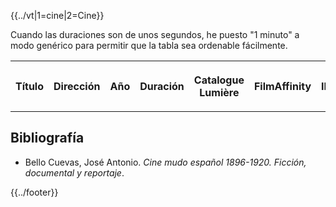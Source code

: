 {{header|1=Cine mudo en España}}
{{../vt|1=cine|2=Cine}}

Cuando las duraciones son de unos segundos, he puesto "1 minuto" a modo genérico para permitir que la tabla sea ordenable fácilmente.

<table class="wikitable sortable" width="100%" style="text-align: center;">
<tr>
    <th>Título</th>
    <th>Dirección</th>
    <th>Año</th>
    <th>Duración</th>
    <th>Catalogue Lumière</th>
    <th>FilmAffinity</th>
    <th>IMDb</th>
    <th>Wikidata</th>
    <th>YouTube</th>
</tr>

{{cine-mudo-espana-template|titulo=Baile en el vivac|titulo-original=Danse au bivouac|direccion=Alexandre Promio|año=1896|duracion=1 minuto|cl=danse-au-bivouac|fa=150040|imdb=tt1654009|wikidata=Q27832142|youtube=TVkF-8zG5jI}}

{{cine-mudo-espana-template|titulo=Cambio de guardia en el Palacio Real|titulo-original=Hallebardiers de la Reine|direccion=Alexandre Promio|año=1896|duracion=1 minuto|cl=hallebardiers-de-la-reine|fa=883720|imdb=no|wikidata=Q27832163|youtube=A3UeJ2aPhHc}}

{{cine-mudo-espana-template|titulo=Carga de los lanceros de la reina|titulo-original=Lanciers de la Reine, charge|direccion=Alexandre Promio|año=1896|duracion=1 minuto|cl=lanciers-de-la-reine-charge|fa=655470|imdb=tt3187610|wikidata=no|youtube=no}}

{{cine-mudo-espana-template|titulo=Ciclistas militares|titulo-original=Cyclistes militaires|direccion=Alexandre Promio|año=1896|duracion=1 minuto|cl=cyclistes-militaires|fa=453662|imdb=no|wikidata=no|youtube=no}}

{{cine-mudo-espana-template|titulo=El cuerpo de alabarderos saliendo del Palacio Real|titulo-original=Garde descendante du palais royal|direccion=Alexandre Promio|año=1896|duracion=1 minuto|cl=garde-descendante-du-palais-royal|fa=no|imdb=no|wikidata=no|youtube=no}}

{{cine-mudo-espana-template|titulo=Descarga de un barco en el puerto de Barcelona|titulo-original=Déchargement d'un navire|direccion=Alexandre Promio|año=1896|duracion=1 minuto|cl=dechargement-dun-navire|fa=no|imdb=no|wikidata=no|youtube=no}}

{{cine-mudo-espana-template|titulo=Desfile de los lanceros de la reina|titulo-original=Lanciers de la Reine, défilé|direccion=Alexandre Promio|año=1896|duracion=1 minuto|cl=lanciers-de-la-reine-defile|fa=no|imdb=no|wikidata=no|youtube=no}}

{{cine-mudo-espana-template|titulo=Desfile del cuerpo de ingenieros|titulo-original=Défilé du genié|direccion=Alexandre Promio|año=1896|duracion=1 minuto|cl=defile-du-genie|fa=no|imdb=no|wikidata=no|youtube=no}}

{{cine-mudo-espana-template|titulo=Distribución de víveres a los soldados|titulo-original=Distribution des vivres aux soldats|direccion=Alexandre Promio|año=1896|duracion=1 minuto|cl=distribution-des-vivres-aux-soldats|fa=no|imdb=no|wikidata=no|youtube=no}}

{{cine-mudo-espana-template|titulo=Llegada de los toreros a la plaza|titulo-original=Arrivée des toréadors|direccion=Alexandre Promio|año=1896|duracion=1 minuto|cl=arrivee-des-toreadors|fa=no|imdb=tt1672803|wikidata=no|youtube=no}}

{{cine-mudo-espana-template|titulo=Maniobras a bordo del Alfonso XIII|titulo-original=?|direccion=Francis Doublier|año=1896|duracion=?|cl=?|fa=?|imdb=?|wikidata=?|youtube=?}}

{{cine-mudo-espana-template|titulo=Maniobras de la artillería en Vicálvaro|titulo-original=Artillerie (exercice du tir)|direccion=Alexandre Promio|año=1896|duracion=1 minuto|cl=artillerie-exercice-du-tir|fa=no|imdb=no|wikidata=no|youtube=no}}


<!--
{{cine-mudo-espana-template|titulo=|titulo-original=|direccion=|año=|duracion=|cl=|fa=|imdb=|wikidata=|youtube=}}

Añadir enlaces a YouTube reemplazando los " " por "+" https://www.youtube.com/results?search_query=%22Danse+au+bivouac%22+OR+%22Baile+en+el+vivac%22

Mas adelante sacar una captura para cada clip usando el og:image del html de youtube
-->

</table>

== Bibliografía ==

* Bello Cuevas, José Antonio. ''Cine mudo español 1896-1920. Ficción, documental y reportaje''.

{{../footer}}
